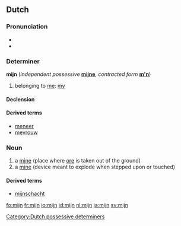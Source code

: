 ==Dutch==

===Pronunciation===
* {{IPA|/mɛi̯n/|lang=nl}}
* {{audio|Nl-mijn.ogg|audio}}

===Determiner===
'''mijn'''  {{context|dependent possessive}} (''independent possessive'' '''[[mijne]]''', ''contracted form'' '''[[m'n]]''')

# belonging to [[me]]: [[my]]

====Declension====
{{nl-decl-personal pronouns}}

====Derived terms====
* [[meneer]]
* [[mevrouw]]

[[Category:Dutch possessive determiners]]

===Noun===
{{nl-noun|g=f|mijnen|mijntje}}

# a [[mine]] (place where [[ore]] is taken out of the ground)
# a [[mine]] (device meant to explode when stepped upon or touched)

====Derived terms====
* [[mijnschacht]]

[[fo:mijn]]
[[fr:mijn]]
[[io:mijn]]
[[id:mijn]]
[[nl:mijn]]
[[ja:mijn]]
[[sv:mijn]]
